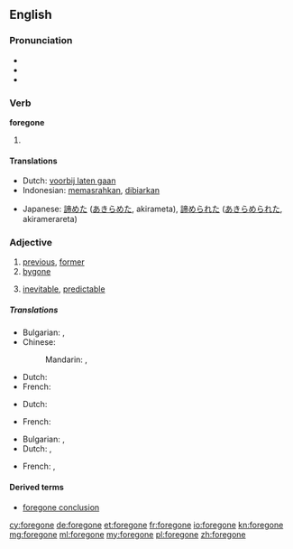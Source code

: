 ==English==

===Pronunciation===
* {{IPA|/ˈforɡɔn/}}
* {{audio|en-us-foregone.ogg|Audio (US)}}
* {{rhymes|ɒn}}

===Verb===
'''foregone'''

# {{past participle of|forego|lang=en}}

====Translations====
{{trans-top|past participle of forego}}
* Dutch: [[voorbij laten gaan]]
* Indonesian: [[pasrah|memasrahkan]], [[biar|dibiarkan]]
{{trans-mid}}
* Japanese: [[諦めた]] ([[あきらめた]], akirameta), [[諦められた]] ([[あきらめられた]], akiramerareta)
{{trans-bottom}}

===Adjective===
{{en-adj}}

# [[previous]], [[former]]
# [[bygone]]
# {{context|informal|lang=en}} [[inevitable]], [[predictable]]

=====Translations=====
{{trans-top|Previous, former}}
* Bulgarian: {{t+|bg|минал|sc=Cyrl}}, {{t+|bg|предишен|sc=Cyrl}}
* Chinese:
*: Mandarin: {{t|cmn|先前的|sc=Hani}}, {{t|cmn|上一个的|sc=Hani}} {{attention|cmn}}
{{trans-mid}}
* Dutch: {{t+|nl|vorig}}
* French: {{t+|fr|précédent}}
{{trans-bottom}}

{{trans-top|Bygone}}
* Dutch: {{t+|nl|voorbij}}
{{trans-mid}}
* French: {{t+|fr|passé}}
{{trans-bottom}}

{{trans-top| inevitable, predictable}}
* Bulgarian: {{t+|bg|очакван|sc=Cyrl}}, {{t+|bg|предвиден|sc=Cyrl}}
* Dutch: {{t+|nl|onvermijdelijk}},{{t+|nl|voorspelbaar}}
{{trans-mid}}
* French: {{t+|fr|inévitable}},{{t+|fr|prévisible}}
{{trans-bottom}}

====Derived terms====
* [[foregone conclusion]]

[[cy:foregone]]
[[de:foregone]]
[[et:foregone]]
[[fr:foregone]]
[[io:foregone]]
[[kn:foregone]]
[[mg:foregone]]
[[ml:foregone]]
[[my:foregone]]
[[pl:foregone]]
[[zh:foregone]]